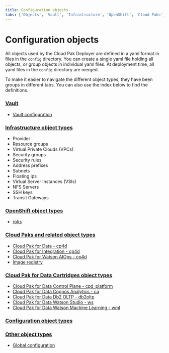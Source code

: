 ```yaml
---
title: Configuration objects
tabs: ['Objects', 'Vault', 'Infrastructure', 'OpenShift', 'Cloud Paks', 'Cartridges', 'Configuration', 'Other']
---
```


# Configuration objects

All objects used by the Cloud Pak Deployer are defined in a yaml format in files in the `config` directory. You can create a single yaml file holding all objects, or group objects in individual yaml files. At deployment time, all yaml files in the `config` directory are merged.

To make it easier to navigate the different object types, they have been groups in different tabs. You can also use the index below to find the definitions.

### [Vault](vault)
* [Vault configuration](vault)

### [Infrastructure object types](infrastructure)
* Provider
* Resource groups
* Virtual Private Clouds (VPCs)
* Security groups
* Security rules
* Address prefixes
* Subnets
* Floating ips
* Virtual Server Instances (VSIs)
* NFS Servers
* SSH keys
* Transit Gateways

### [OpenShift object types](openshift)
* [roks](openshift#openshift)

### [Cloud Paks and related object types](cloud-paks)
* [Cloud Pak for Data - cp4d](cloud-paks#cp4d)
* [Cloud Pak for Integration - cp4d](cloud-paks#cp4i)
* [Cloud Pak for Watson AIOps - cp4d](cloud-paks#cp4waiops)
* [Image registry](cloud-paks#image_registry)

### [Cloud Pak for Data Cartridges object types](cartridges)
* [Cloud Pak for Data Control Plane - cpd_platform](cartridges#cpd_platform)
* [Cloud Pak for Data Cognos Analytics - ca](cartridges#ca)
* [Cloud Pak for Data Db2 OLTP - db2oltp](cartridges#db2oltp)
* [Cloud Pak for Data Watson Studio - ws](cartridges#ws)
* [Cloud Pak for Data Watson Machine Learning - wml](cartridges#wml)

### [Configuration object types](configuration)

### [Other object types](other)
* [Global configuration](other#global_config)